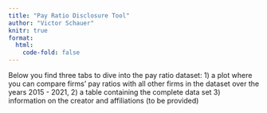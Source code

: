 ```yaml
---
title: "Pay Ratio Disclosure Tool"
author: "Victor Schauer"
knitr: true
format:
  html:
    code-fold: false
---
```


Below you find three tabs to dive into the pay ratio dataset: 1) a plot where you can compare firms' pay ratios with all other firms in the dataset over the years 2015 - 2021, 2) a table containing the complete data set 3) information on the creator and affiliations (to be provided)
